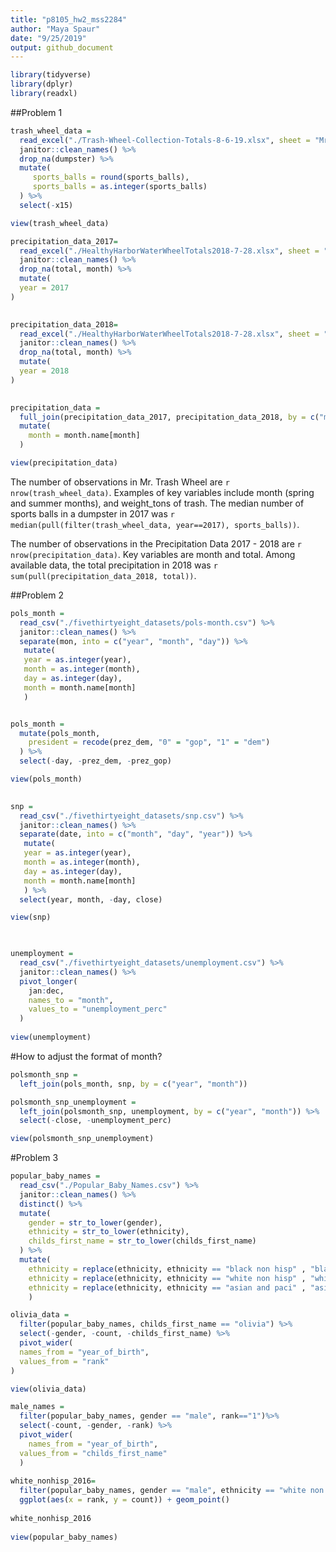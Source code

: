 ```yaml
---
title: "p8105_hw2_mss2284"
author: "Maya Spaur"
date: "9/25/2019"
output: github_document
---
```

```r
library(tidyverse)
library(dplyr)
library(readxl)
```

##Problem 1

```r
trash_wheel_data = 
  read_excel("./Trash-Wheel-Collection-Totals-8-6-19.xlsx", sheet = "Mr. Trash Wheel") %>%
  janitor::clean_names() %>%
  drop_na(dumpster) %>%
  mutate(
     sports_balls = round(sports_balls),
     sports_balls = as.integer(sports_balls)
  ) %>%
  select(-x15)

view(trash_wheel_data)
```


```r
precipitation_data_2017=
  read_excel("./HealthyHarborWaterWheelTotals2018-7-28.xlsx", sheet = "2017 Precipitation", skip = 1, col_names = TRUE) %>%
  janitor::clean_names() %>%
  drop_na(total, month) %>%
  mutate(
  year = 2017
)

  
precipitation_data_2018=
  read_excel("./HealthyHarborWaterWheelTotals2018-7-28.xlsx", sheet = "2018 Precipitation",  skip = 1, col_names = TRUE) %>%
  janitor::clean_names() %>%
  drop_na(total, month) %>%
  mutate(
  year = 2018
)
  

precipitation_data = 
  full_join(precipitation_data_2017, precipitation_data_2018, by = c("month", "total", "year")) %>%
  mutate(
    month = month.name[month]
  )

view(precipitation_data)
```

 
The number of observations in Mr. Trash Wheel are `r nrow(trash_wheel_data)`. Examples of key variables include month (spring and summer months), and weight_tons of trash. The median number of sports balls in a dumpster in 2017 was `r median(pull(filter(trash_wheel_data, year==2017), sports_balls))`. 

The number of observations in the Precipitation Data 2017 - 2018 are `r nrow(precipitation_data)`. Key variables are month and total. Among available data, the total precipitation in 2018 was `r sum(pull(precipitation_data_2018, total))`.


##Problem 2

```r
pols_month =
  read_csv("./fivethirtyeight_datasets/pols-month.csv") %>%
  janitor::clean_names() %>%
  separate(mon, into = c("year", "month", "day")) %>%
   mutate(
   year = as.integer(year),
   month = as.integer(month),
   day = as.integer(day),
   month = month.name[month]
   )


pols_month =
  mutate(pols_month,
    president = recode(prez_dem, "0" = "gop", "1" = "dem")
  ) %>%
  select(-day, -prez_dem, -prez_gop)

view(pols_month) 
  
```


```r
snp =
  read_csv("./fivethirtyeight_datasets/snp.csv") %>%
  janitor::clean_names() %>%
  separate(date, into = c("month", "day", "year")) %>%
   mutate(
   year = as.integer(year),
   month = as.integer(month),
   day = as.integer(day),
   month = month.name[month]
   ) %>%
  select(year, month, -day, close)

view(snp)  

  
```


```r
unemployment =
  read_csv("./fivethirtyeight_datasets/unemployment.csv") %>%
  janitor::clean_names() %>%
  pivot_longer(
    jan:dec,
    names_to = "month",
    values_to = "unemployment_perc"
  )
    
view(unemployment)
```
#How to adjust the format of month?

```r
polsmonth_snp = 
  left_join(pols_month, snp, by = c("year", "month")) 

polsmonth_snp_unemployment =
  left_join(polsmonth_snp, unemployment, by = c("year", "month")) %>%
  select(-close, -unemployment_perc)

view(polsmonth_snp_unemployment)
```

#Problem 3

```r
popular_baby_names =
  read_csv("./Popular_Baby_Names.csv") %>%
  janitor::clean_names() %>%
  distinct() %>%
  mutate(
    gender = str_to_lower(gender),
    ethnicity = str_to_lower(ethnicity),
    childs_first_name = str_to_lower(childs_first_name)
  ) %>%
  mutate(
    ethnicity = replace(ethnicity, ethnicity == "black non hisp" , "black non hispanic"),
    ethnicity = replace(ethnicity, ethnicity == "white non hisp" , "white non hispanic"),
    ethnicity = replace(ethnicity, ethnicity == "asian and paci" , "asian and pacific islander")
    )

olivia_data = 
  filter(popular_baby_names, childs_first_name == "olivia") %>%
  select(-gender, -count, -childs_first_name) %>%
  pivot_wider(
  names_from = "year_of_birth",
  values_from = "rank"
)

view(olivia_data)

male_names = 
  filter(popular_baby_names, gender == "male", rank=="1")%>%
  select(-count, -gender, -rank) %>%
  pivot_wider(
    names_from = "year_of_birth",
  values_from = "childs_first_name"
  )
  
white_nonhisp_2016=
  filter(popular_baby_names, gender == "male", ethnicity == "white non hispanic", year_of_birth == "2016") %>%
  ggplot(aes(x = rank, y = count)) + geom_point()
  
white_nonhisp_2016
      
view(popular_baby_names)  
    
```


